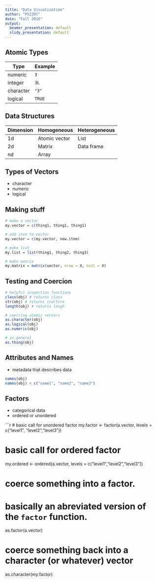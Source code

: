 ```yaml
---
title: "Data Visualization"
author: "PS239T"
date: "Fall 2016"
output:
  beamer_presentation: default
  slidy_presentation: default
---
```


## Atomic Types

| Type | Example |
| -----| ------- |
| numeric | `3` |
| integer | `3L` |
| character | `"3"` |
| logical | `TRUE` |


## Data Structures

|  Dimension  | Homogeneous   | Heterogeneous |
|----|---------------|---------------|
| 1d | Atomic vector | List          |
| 2d | Matrix        | Data frame    |
| nd | Array         |               |

## Types of Vectors

- character
- numeric
- logical

## Making stuff

```r
# make a vector
my.vector = c(thing1, thing1, thing1) 

# add item to vector
my.vector = c(my.vector, new.item)

# make list
my.list = list(thing1, thing2, thing3)

# make matrix
my.matrix = matrix(vector, nrow = X, ncol = X)
```

## Testing and Coercion

```r
# helpful inspection functions
class(obj) # returns class
str(obj) # returns sructure
length(obj) # returns lengh

# coercing atomic vectors
as.character(obj)
as.logical(obj)
as.numeric(obj)

# in general
as.thing(obj)
```

## Attributes and Names

- metadata that describes data

```r
names(obj)
names(obj) < c("name1", "name2", "name3")
```

## Factors

- categorical data
- ordered or unordered

```r
# basic call for unordered factor
my.factor <- factor(a.vector, levels = c("level1", "level2","level3"))

# basic call for ordered factor
my.ordered <- ordered(a.vector, levels = c("level1","level2","level3"))

# coerce something into a factor. 
# basically an abreviated version of the `factor` function.
as.factor(a.vector) 

# coerce something back into a character (or whatever) vector
as.character(my.factor)
